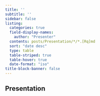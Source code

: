 ```yaml
---
title: ''
subtitle: ''
sidebar: false
listing:
  categories: true
  field-display-names:
    author: "Presenter"
  contents: posts/Presentation/*/*.[Rq]md
  sort: "date desc"
  type: table
  table-striped: true
  table-hover: true
  date-format: "iso"
title-block-banner: false
---
```


## Presentation

::: {#lectures}
:::
